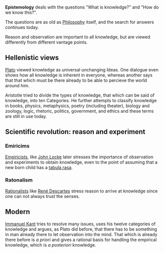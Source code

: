 '''Epistemology''' deals with the questions "What is knowledge?" and "How do we know this?".

The questions are as old as [[Philosophy]] itself, and the search for answers continues today.

Reason and observation are important to all knowledge, but are viewed differently from different vantage points.

== Hellenistic views ==
[[Plato]] viewed knowledge as universal unchanging Ideas. One dialogue even shows how all knowledge is inherent in everyone, whereas another says that that which must be there already to be able to percieve   the world around him.

Aristotle tried to divide the types of knowledge, that which can be said of knowledge, into ten Categories. He further attempts to classify knowledge in books, physics, metaphysics, poetry (including theater), biology and zoology, logic, rhetoric, politics, government, and ethics and these terms are still in use today.

== Scientific revolution: reason and experiment ==

=== Emiricims ===
[[Empiricists]], like [[John Locke]] later stresses the importance of observation and experiments to obtain knowledge, even to the point of assuming that a new born child has a [[tabula rasa]].

=== Ratonalism ===
[[Rationalists]] like [[René Descartes]] stress reason to arrive at knowledge since one can not always trust the senses.

== Modern ==
[[Immanuel Kant]] tries to resolve many issues, uses his twelve categories of knowledge and argues, as Plato did before, that there has to be something in man already there to let observation into the mind. That which is already there before is ''a priori'' and gives a rational basis for handling the empirical knowledge, which is ''a posteriori'' knowledge.